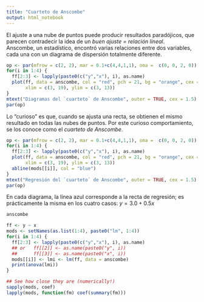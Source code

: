 ```yaml
---
title: "Cuarteto de Anscombe"
output: html_notebook
---
```

El ajuste a una nube de puntos puede producir resultados paradójicos, que parecen contradecir la idea de un *buen ajuste = relación lineal*.  
Anscombe, un estadístico, encontró varias relaciones entre dos variables, cada una con un diagrama de dispersión totalmente diferente.  
```r
op <- par(mfrow = c(2, 2), mar = 0.1+c(4,4,1,1), oma =  c(0, 0, 2, 0))
for(i in 1:4) {
  ff[2:3] <- lapply(paste0(c("y","x"), i), as.name)
  plot(ff, data = anscombe, col = "red", pch = 21, bg = "orange", cex = 1.2,
       xlim = c(3, 19), ylim = c(3, 13))
}
mtext("Diagramas del `cuarteto` de Anscombe", outer = TRUE, cex = 1.5)
par(op)
```
Lo "curioso" es que, cuando se ajusta una recta, se obtienen el mismo resultado en todas las nubes de puntos. Por este curioso comportamiento, se los conoce como el *cuarteto de Anscombe*.  

```r
op <- par(mfrow = c(2, 2), mar = 0.1+c(4,4,1,1), oma =  c(0, 0, 2, 0))
for(i in 1:4) {
  ff[2:3] <- lapply(paste0(c("y","x"), i), as.name)
  plot(ff, data = anscombe, col = "red", pch = 21, bg = "orange", cex = 1.2,
       xlim = c(3, 19), ylim = c(3, 13))
  abline(mods[[i]], col = "blue")
}
mtext("Regresión del `cuarteto` de Anscombe", outer = TRUE, cex = 1.5)
par(op)
```

En cada diagrama, la línea azul corresponde a la recta de regresión; es prácticamente la misma en los cuatro casos:
$y = 3.0 + 0.5x$

```r
anscombe
```

```r
ff <- y ~ x
mods <- setNames(as.list(1:4), paste0("lm", 1:4))
for(i in 1:4) {
  ff[2:3] <- lapply(paste0(c("y","x"), i), as.name)
  ## or   ff[[2]] <- as.name(paste0("y", i))
  ##      ff[[3]] <- as.name(paste0("x", i))
  mods[[i]] <- lmi <- lm(ff, data = anscombe)
  print(anova(lmi))
}
```


```r
## See how close they are (numerically!)
sapply(mods, coef)
lapply(mods, function(fm) coef(summary(fm)))
```
